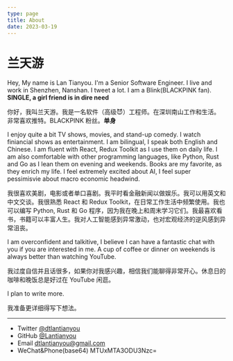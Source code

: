 ```yaml
---
type: page
title: About
date: 2023-03-19
---
```


# 兰天游

Hey, My name is Lan Tianyou. I'm a Senior Software Engineer. I live and work in Shenzhen, Nanshan. I tweet a lot. I am a Blink(BLACKPINK fan). **SINGLE, a girl friend is in dire need**

你好，我叫兰天游。我是一名软件（高级😈）工程师。在深圳南山工作和生活。非常喜欢推特。BLACKPINK 粉丝。**单身**

I enjoy quite a bit TV shows, movies, and stand-up comedy. I watch finiancial shows as entertainment. I am bilingual, I speak both English and Chinese. I am fluent with React, Redux Toolkit as I use them on daily life. I am also comfortable with other programming languages, like Python, Rust and Go as I lean them on evening and weekends. Books are my favorite, as they enrich my life. I feel extremely excited about AI, I feel super pessimisvie about macro economic headwind.

我很喜欢美剧，电影或者单口喜剧。我平时看金融新闻以做娱乐。我可以用英文和中文交谈。我很熟悉 React 和 Redux Toolkit，在日常工作生活中频繁使用。我也可以编写 Python, Rust 和 Go 程序，因为我在晚上和周末学习它们。我最喜欢看书，书籍可以丰富人生。我对人工智能感到异常激动，也对宏观经济的逆风感到异常沮丧。

I am overconfident and talkitive, I believe I can have a fantastic chat with you if you are interested in me. A cup of coffee or dinner on weekends is always better than watching YouTube.

我过度自信并且话很多，如果你对我感兴趣，相信我们能聊得非常开心。休息日的咖啡和晚饭总是好过在 YouTube 闲逛。

I plan to write more.

我准备更详细得写下想法。

---

- Twitter [@dtlantianyou](https://twitter.com/dtlantianyou)
- GitHub [@Lantianyou](https://github.com/Lantianyou)
- Email dtlantianyou@gmail.com
- WeChat&Phone(base64) MTUxMTA3ODU3Nzc=
